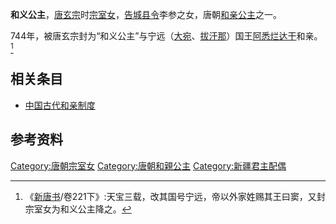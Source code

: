 {{Otheruses|subject=[[和亲公主|和亲公主]]和义公主|other=[[唐宣宗|唐宣宗]]之女'''和义公主'''|义和公主}}
{{東亞女性歷史人物
| 名稱=和义公主
| 身份=[[唐朝|唐朝]]公主
| 畫像=
| 說明=
| 姓=李
| 名=
| 封爵=[[公主|公主]]
| 位號=
| 封號=和义公主
| 出生年=
| 逝世年=
| 諡號=
| 墳墓=
| 父親=[[李参|李参]]
| 同胞兄弟=
| 母親=
|}}
'''和义公主'''，[[唐玄宗|唐玄宗]]时[[宗室女|宗室女]]，[[告城县|告城]][[县令|县令]]李参之女，唐朝[[和亲公主|和亲公主]]之一。

744年，被唐玄宗封为“和义公主”与宁远（[[大宛|大宛]]、[[拔汗那|拔汗那]]）国王[[阿悉烂达干|阿悉烂达干]]和亲。<ref>《[[新唐书|新唐书]]/卷221下》:天宝三载，改其国号宁远，帝以外家姓赐其王曰窦，又封宗室女为和义公主降之。</ref>

== 相关条目 ==
* [[中国古代和亲制度|中国古代和亲制度]]

== 参考资料 ==
{{reflist}}

{{唐朝人小作品}}
[[Category:唐朝宗室女|Category:唐朝宗室女]]
[[Category:唐朝和親公主|Category:唐朝和親公主]]
[[Category:新疆君主配偶|Category:新疆君主配偶]]